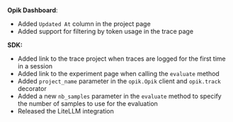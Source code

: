 **Opik Dashboard**:

- Added `Updated At` column in the project page
- Added support for filtering by token usage in the trace page

**SDK:**

- Added link to the trace project when traces are logged for the first time in a session
- Added link to the experiment page when calling the `evaluate` method
- Added `project_name` parameter in the `opik.Opik` client and `opik.track` decorator
- Added a new `nb_samples` parameter in the `evaluate` method to specify the number of samples to use for the evaluation
- Released the LiteLLM integration
